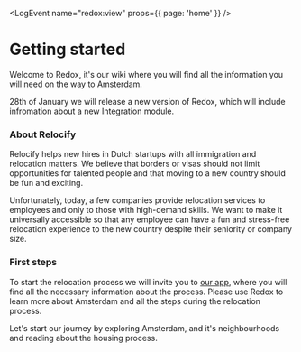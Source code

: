 
<LogEvent name="redox:view" props={{ page: 'home' }} />

# Getting started
Welcome to Redox, it's our wiki where you will find all the information you will need on the way to Amsterdam.

<Callout>
    28th of January we will release a new version of Redox, which will include infromation about a new Integration module.
</Callout>

### About Relocify
Relocify helps new hires in Dutch startups with all immigration and relocation matters. We believe that borders or visas should not limit opportunities for talented people and that moving to a new country should be fun and exciting.

Unfortunately, today, a few companies provide relocation services to employees and only to those with high-demand skills. We want to make it universally accessible so that any employee can have a fun and stress-free relocation experience to the new country despite their seniority or company size.

### First steps
To start the relocation process we will invite you to [our app](https://relocify.relocationonline.com/), where you will find all the necessary information about the process. Please use Redox to learn more about Amsterdam and all the steps during the relocation process.

Let's start our journey by exploring Amsterdam, and it's neighbourhoods and reading about the housing process.

